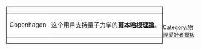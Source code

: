 <div style="float: left; border:solid black 1px; margin: 1px;">
{| cellspacing="0" style="width: 238px; background: #00ffff;"
| style="width: 45px; height: 45px; background: white; text-align: center; font-size: {{{5|{{{id-s|14}}}}}}pt; color: {{{id-fc|black}}};" | Copenhagen
| style="font-size: {{{info-s|9}}}pt; padding: 4pt; line-height: 1.25em; color: {{{info-fc|black}}};" | 这个用戶支持量子力学的'''[[哥本哈根詮釋|哥本哈根理論]]'''。
|}</div>
<includeonly>
[[Category:支持哥本哈根解释的维基人|{{PAGENAME}}]]
</includeonly>
<noinclude>
<br clear="all" />

[[Category:物理愛好者模板]]

</noinclude>